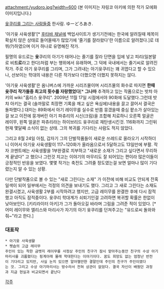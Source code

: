 attachment:/yudoro.jpg?width=600
(본 이미지는 쟈링코 아키에 의한 작가 모에화 이미지입니다.)

[[윳쿠리를 그리는 사람들]]중 한사람. ゆーどろあき.

'아기윳 사육생활'[* [[후타바 채널]]에 백업사이트가 생기기전에는 한국에 알려질때 제목이 확실치 않은 상태로 들어올때가 많았기에 '줄기를 잘라왔다'란 이름으로 알려졌다.]로 데뷔(?)하였으며 이거 하나로 유명해진 작가.

필명의 유드로는 '''윳'''쿠리의 아기가 태어나는 줄기를 잘라 단면을 입에 넣고 피리(일본말로 비'''드로'''라고 한다)처럼 부는 행위에서 유래하며, 그 덕에 국내에서는 줄기씨로 알려진 작가. 주로 아기 윳쿠리를 그리며, 그가 그려내는 아기윳쿠리는 꽤 귀엽다고 할 수 있으나, 선보이는 학대의 내용은 다른 작가보다 더했으면 더했지 못하지는 않다.

'아기윳 사육생활'은 옴니버스에 가까운 시리즈물이며 시리즈물의 화수로 따지면 '''한때 윳쿠리 작가들중 최고의 횟수를 자랑했었다'''[* '''그나마''' 추격하고 있는 작품으로는 밧챠 아키의 wiki:"홈리스 윳쿠리". 2009년 11월 17일 시점에서야 90화에 도달했다.그런데 밧챠 아키는 결국 (솔까말로 최장편 기록을 깨고 싶은 욕심에)내용을 끌고 끌어서 결국은 돌파했다.] 대미는 89화에서 아기 레이무를 실수로 반쯤 뭉갰을때 중심 팥소가 살아있는걸 보고 이전에 뭉개버린 아기 파츄리의 시신(크림)을 조합해 치료하니 오른쪽 얼굴은 레이무, 왼쪽 얼굴은 파츄리라는 하이브리드 윳쿠리로 재탄생시킨것. 116화까지 그린뒤 현재 몇달째 소식이 없는 상태. 그의 복귀를 기다리는 사람도 적지 않았다.

그리고 8월 24일 아침, 갑자기 그의 단발작품들이 새로운 쓰레드로 올라오기 시작하더니 이어서 아기윳 사육생활이 117~120화가 올라옴으로서 5달하고도 13일만에 부활. 작자 코멘트에는 사육생활을 1부완결로 치부하고 "새로운 소재가 그리고 싶다면서 무리하게 끝냈다" 고 했으나 그런것 치고는 이야기의 마무리도 잘 되어있는 편이라 많은이들이 긍정적인 반응을 보였다. 몇몇 작가는 축전도 그려줄 정도였는걸 보면 얼마나 많이 기다렸는지 알 수 있는 상황.

다만 단발작품으로 볼 수 있는 "새로 그린다는 소재" 가 이전에 비해 비교도 안되게 잔혹일색이 되어 일부에서는 걱정의 의견을 보내기도 했다. 그리고 그 새로 그린다는 소재도 완결시켰고, 사육생활 2부를 시작하려고 했지만, 고급 레이무를 완결한 후에 다시 잠적했고 아직도 잠적중이다. 윳쿠리 학대계가 쇠퇴기인걸 고려하면 복귀할 확률은 한없이 낮아보인다.
[키리라이터 아키]가 그가 돌아오길 바라며 그림을 그려준 적이 있었다.
[* 어미 레이무와 엘리스와 마리사가 자기의 아기 윳쿠리를 던져주고는 "유드로씨 돌와와 줘~"라고 한다.]
 
=== 대표작 ===
 * 아기윳 사육생활
 * 펫숍의 고급 레이무
 주인이 있는 착한 금뱃지 레이무를 사정상 주인의 친구가 잠시 맡아주는동안 친구의 수상 아기마리사를 괴롭혔다는 핑계아래 몰래 학대한다는 이야기이다. 꿈도 희망도 없는 엄청난 반전이 기다리고 있지만, 사실 눈치 있으면 알아챌만한 결말인데 주인의 친구가 주인이였다는 것. 그리고 수상 아기마리사는 방수라서 전혀 상관이 없었다. 결국 자신이 배웠던 과정과 지금 현실과 비교되면서 끝난다

[[각주]]
